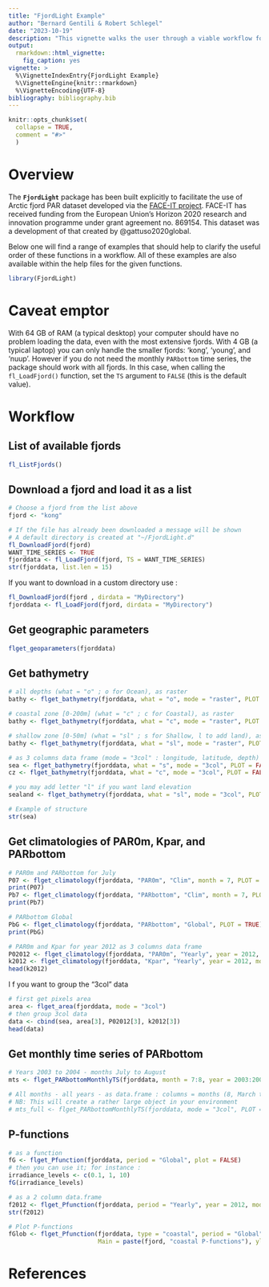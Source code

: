 ```yaml
---
title: "FjordLight Example"
author: "Bernard Gentili & Robert Schlegel"
date: "2023-10-19"
description: "This vignette walks the user through a viable workflow for using the functions within this package to work with the PAR dataset."
output: 
  rmarkdown::html_vignette:
    fig_caption: yes
vignette: >
  %\VignetteIndexEntry{FjordLight Example}
  %\VignetteEngine{knitr::rmarkdown}
  %\VignetteEncoding{UTF-8}
bibliography: bibliography.bib
---
```


```r
knitr::opts_chunk$set(
  collapse = TRUE,
  comment = "#>"
  )
```

# Overview

The __`FjordLight`__ package has been built explicitly to facilitate the use of Arctic fjord PAR dataset developed via the [FACE-IT project](https://www.face-it-project.eu/). FACE-IT has received funding from the European Union's Horizon 2020 research and innovation programme under grant agreement no. 869154. This dataset was a development of that created by @gattuso2020global.

Below one will find a range of examples that should help to clarify the useful order of these functions in a workflow. All of these examples are also available within the help files for the given functions.

```r
library(FjordLight)
```

# Caveat emptor

With 64 GB of RAM (a typical desktop) your computer should have no problem loading the data, even with the most extensive fjords. With 4 GB (a typical laptop) you can only handle the smaller fjords: 'kong', 'young', and 'nuup'. However if you do not need the monthly `PARbottom` time series, the package should work with all fjords. In this case, when calling the `fl_LoadFjord()` function, set the `TS` argument to `FALSE` (this is the default value).

# Workflow

## List of available fjords
```r
fl_ListFjords()
```

## Download a fjord and load it as a list

```r
# Choose a fjord from the list above
fjord <- "kong"

# If the file has already been downloaded a message will be shown
# A default directory is created at "~/FjordLight.d"
fl_DownloadFjord(fjord)
WANT_TIME_SERIES <- TRUE
fjorddata <- fl_LoadFjord(fjord, TS = WANT_TIME_SERIES)
str(fjorddata, list.len = 15)
```

If you want to download in a custom directory use :

```r
fl_DownloadFjord(fjord , dirdata = "MyDirectory")
fjorddata <- fl_LoadFjord(fjord, dirdata = "MyDirectory")
```

## Get geographic parameters

```r
flget_geoparameters(fjorddata)
```

## Get bathymetry

```r
# all depths (what = "o" ; o for Ocean), as raster
bathy <- flget_bathymetry(fjorddata, what = "o", mode = "raster", PLOT = TRUE)

# coastal zone [0-200m] (what = "c" ; c for Coastal), as raster
bathy <- flget_bathymetry(fjorddata, what = "c", mode = "raster", PLOT = TRUE)

# shallow zone [0-50m] (what = "sl" ; s for Shallow, l to add land), as raster
bathy <- flget_bathymetry(fjorddata, what = "sl", mode = "raster", PLOT = TRUE)

# as 3 columns data frame (mode = "3col" : longitude, latitude, depth)
sea <- flget_bathymetry(fjorddata, what = "s", mode = "3col", PLOT = FALSE)
cz <- flget_bathymetry(fjorddata, what = "c", mode = "3col", PLOT = FALSE)

# you may add letter "l" if you want land elevation
sealand <- flget_bathymetry(fjorddata, what = "sl", mode = "3col", PLOT = FALSE)

# Example of structure
str(sea)
```

## Get climatologies of PAR0m, Kpar, and PARbottom

```r
# PAR0m and PARbottom for July
P07 <- flget_climatology(fjorddata, "PAR0m", "Clim", month = 7, PLOT = TRUE)
print(P07)
Pb7 <- flget_climatology(fjorddata, "PARbottom", "Clim", month = 7, PLOT = TRUE)
print(Pb7)

# PARbottom Global
PbG <- flget_climatology(fjorddata, "PARbottom", "Global", PLOT = TRUE)
print(PbG)

# PAR0m and Kpar for year 2012 as 3 columns data frame
P02012 <- flget_climatology(fjorddata, "PAR0m", "Yearly", year = 2012, mode = "3col")
k2012 <- flget_climatology(fjorddata, "Kpar", "Yearly", year = 2012, mode = "3col")
head(k2012)
```

I f you want to group the "3col" data

```r
# first get pixels area
area <- flget_area(fjorddata, mode = "3col")
# then group 3col data
data <- cbind(sea, area[3], P02012[3], k2012[3])
head(data)
```

## Get monthly time series of PARbottom

```r
# Years 2003 to 2004 - months July to August
mts <- flget_PARbottomMonthlyTS(fjorddata, month = 7:8, year = 2003:2004, PLOT = TRUE)

# All months - all years - as data.frame : columns = months (8, March to October) * years (20, 2003 to 2022) + 2 (lon lat) = 162
# NB: This will create a rather large object in your environment
# mts_full <- flget_PARbottomMonthlyTS(fjorddata, mode = "3col", PLOT = FALSE)
```

## P-functions

```r
# as a function
fG <- flget_Pfunction(fjorddata, period = "Global", plot = FALSE)
# then you can use it; for instance :
irradiance_levels <- c(0.1, 1, 10)
fG(irradiance_levels)

# as a 2 column data.frame
f2012 <- flget_Pfunction(fjorddata, period = "Yearly", year = 2012, mode = "2col")
str(f2012)

# Plot P-functions
fGlob <- flget_Pfunction(fjorddata, type = "coastal", period = "Global", PLOT = TRUE, lty = 1, col = 1, lwd = 2, 
                         Main = paste(fjord, "coastal P-functions"), ylim = c(0, 50))
```

# References
